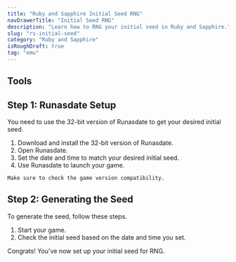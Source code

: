 ```yaml
---
title: "Ruby and Sapphire Initial Seed RNG"
navDrawerTitle: "Initial Seed RNG"
description: "Learn how to RNG your initial seed in Ruby and Sapphire."
slug: "rs-initial-seed"
category: "Ruby and Sapphire"
isRoughDraft: true
tag: "emu"
---
```


## Tools

## Step 1: Runasdate Setup

You need to use the 32-bit version of Runasdate to get your desired initial seed.

1. Download and install the 32-bit version of Runasdate.
2. Open Runasdate.
3. Set the date and time to match your desired initial seed.
4. Use Runasdate to launch your game.

```
Make sure to check the game version compatibility.
```

## Step 2: Generating the Seed

To generate the seed, follow these steps.

1. Start your game.
2. Check the initial seed based on the date and time you set.

Congrats! You've now set up your initial seed for RNG.
